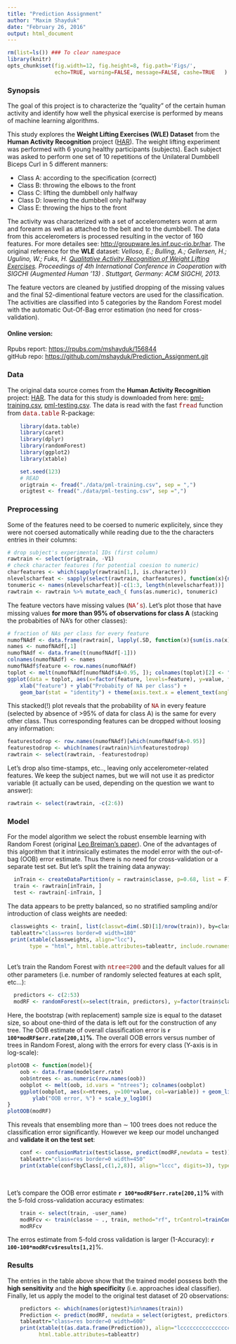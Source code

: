 ```yaml
---
title: "Prediction Assignment"
author: "Maxim Shayduk"
date: "February 26, 2016"
output: html_document
---
```


<style>
table.res th {
    background-color: #333333;
    color: #ffffff;
}
table.print th {
    background-color: #d9d9d9;
    font-family: Courier; 
    font-size: small;
}
table.print td {
    font-family: Courier; 
    font-size: small;
    background-color: #ffffe5;
}
table.res td {
    background-color: #ffffe5;
}
.code{
    color: darkred; 
    font-family: Courier; 
}
</style>


```r
rm(list=ls()) ### To clear namespace
library(knitr)
opts_chunk$set(fig.width=12, fig.height=8, fig.path='Figs/',
               echo=TRUE, warning=FALSE, message=FALSE, cashe=TRUE   )
```


### Synopsis ###

The goal of this project is to characterize the "quality" of the certain human activity and identify how well the physical exercise is performed by means of machine learning algorithms. 

This study explores the **Weight Lifting Exercises (WLE) Dataset** from the **Human Activity Recognition** project ([HAR](http://groupware.les.inf.puc-rio.br/har)). The weight lifting experiment was performed with 6 young healthy participants (subjects).  Each subject was asked to perform one set of 10 repetitions of the Unilateral Dumbbell Biceps Curl in 5
different manners: 
  
  * Class A: according to the specification (correct)
  * Class B: throwing the elbows to the front
  * Class C: lifting the dumbbell only halfway
  * Class D: lowering the dumbbell only halfway
  * Class E: throwing the hips to the front

The activity was characterized with a set of accelerometers worn at arm and forearm as well as attached to the belt and to the dumbbell. The data from this accelerometers is processed resulting in the  vector of 160 features.
For more detailes see: <http://groupware.les.inf.puc-rio.br/har>. The original reference for the **WLE** dataset: *Velloso, E.; Bulling, A.; Gellersen, H.; Ugulino, W.; Fuks, H. [Qualitative Activity Recognition of Weight Lifting Exercises](http://groupware.les.inf.puc-rio.br/work.jsf?p1=11201). Proceedings of 4th International Conference in Cooperation with SIGCHI (Augmented Human '13) . Stuttgart, Germany: ACM SIGCHI, 2013.*

The feature vectors are cleaned by justified dropping of the missing values and the final 52-dimentional feature vectors are used for the classification. The activities are classified into 5 categories by the Random Forest model with the automatic Out-Of-Bag error estimation (no need for cross-validation).

#### Online version: ####

 Rpubs report: <https://rpubs.com/mshayduk/156844> <br>
 gitHub repo: <https://github.com/mshayduk/Prediction_Assignment.git> <br>

### Data ###

The  original data source comes from the **Human Activity Recognition** project: [HAR](http://groupware.les.inf.puc-rio.br/har). The data for this study is downloaded from here: [pml-training.csv](https://d396qusza40orc.cloudfront.net/predmachlearn/pml-training.csv), [pml-testing.csv](https://d396qusza40orc.cloudfront.net/predmachlearn/pml-testing.csv). The data is read with the fast  <span class='code'>fread</span> function from <span class='code'>data.table</span> R-package:

```r
    library(data.table)
    library(caret)
    library(dplyr)
    library(randomForest)
    library(ggplot2)
    library(xtable)

    set.seed(123)
    # READ
    origtrain <- fread("./data/pml-training.csv", sep = ",")
    origtest <- fread("./data/pml-testing.csv", sep =",")
```


### Preprocessing###

Some of the features need to be coersed to numeric explicitely, since they were not coersed automatically while reading due to the the characters entries in their columns:

```r
# drop subject's experimental IDs (first column)
rawtrain <- select(origtrain, -V1)
# check character features (for potential coesion to numeric)
charfeatures <- which(sapply(rawtrain[1,], is.character))
nlevelscharfeat <- sapply(select(rawtrain, charfeatures), function(x){nlevels(factor(x))})
tonumeric <- names(nlevelscharfeat)[-c(1:3, length(nlevelscharfeat))]
rawtrain <- rawtrain %>% mutate_each_( funs(as.numeric), tonumeric)
```

The feature vectors have  missing values (<span class='code'>NA's</span>). Let's plot those that have missing values **for more than 95\% of observations for class A** (stacking the probabities of NA's for other classes):

```r
# fraction of NAs per class for every feature
numofNAdf <- data.frame(rawtrain[, lapply(.SD, function(x){sum(is.na(x)/length(x))}), by=classe])
names <- numofNAdf[,1]
numofNAdf <- data.frame(t(numofNAdf[-1]))
colnames(numofNAdf) <- names
numofNAdf$feature <- row.names(numofNAdf)
toplot <- melt(numofNAdf[numofNAdf$A>0.95, ]); colnames(toplot)[2] <- "Class"
ggplot(data = toplot, aes(x=factor(feature, levels=feature), y=value, fill=Class)) + 
    xlab("feature") + ylab("Probabity of NA per class") + 
    geom_bar(stat = "identity") + theme(axis.text.x = element_text(angle = 90, hjust = 1))
```

This stacked(!) plot reveals that the probability of <span class='code'>NA</span> in every feature (selected by absence of >95\% of data for class A) is the same for every other class. Thus corresponding features can be dropped without loosing any information:

```r
featurestodrop <- row.names(numofNAdf)[which(numofNAdf$A>0.95)]
featurestodrop <- which(names(rawtrain)%in%featurestodrop)
rawtrain <- select(rawtrain, -featurestodrop)
```

Let's drop also time-stamps, etc..,  leaving only accelerometer-related features. We keep the subject names, but we will not use it as predictor variable (it actually can be used, depending on the question we want to answer):

```r
rawtrain <- select(rawtrain, -c(2:6))
```

### Model ###

For the model algorithm we select the robust  ensemble learning with Random Forest (original  [Leo Breiman's paper](https://dx.doi.org/10.1023%2FA%3A1010933404324)). One of the advantages of this algorithm that it intrinsically estimates the model error with the out-of-bag (OOB) error estimate. Thus there is no need for cross-validation or a separate test set. But let's split the training data anyway: 
   
```r
  inTrain <- createDataPartition(y = rawtrain$classe, p=0.68, list = F)
  train <- rawtrain[inTrain, ]
  test <- rawtrain[-inTrain, ]
```

The data appears to be pretty balanced, so no stratified sampling and/or introduction of class weights are needed:

```r
 classweights <- train[, list(classwt=dim(.SD)[1]/nrow(train)), by=classe] 
 tableattr="class=res border=0 width=180"
 print(xtable(classweights, align="lcc"), 
       type = "html", html.table.attributes=tableattr, include.rownames = F)
```

<br>
Let's train the Random Forest with <span class='code'>ntree=200</span> and the default values for all other parameters (i.e. number of randomly selected features at each split, etc...):
```r
  predictors <- c(2:53)
  modRF <- randomForest(x=select(train, predictors), y=factor(train$classe), ntree=200); modRF
```

Here, the bootstrap (with replacement) sample size is equal to the dataset size, so about one-third of the data is left out for the construction of any tree.
The OOB estimate of overall classification error is **`r 100*modRF$err.rate[200,1]`\%**. 
The overall OOB errors versus number of trees in Random Forest, along with the errors for every class (Y-axis is in log-scale):
```r
plotOOB <- function(model){
    oob <- data.frame(model$err.rate)
    oob$ntrees <- as.numeric(row.names(oob))
    oobplot <- melt(oob, id.vars = "ntrees"); colnames(oobplot)
    ggplot(oobplot, aes(x=ntrees, y=100*value, col=variable)) + geom_line(size=1) + 
        ylab("OOB error, %") + scale_y_log10()
}
plotOOB(modRF)
```

This reveals that ensembling more than $\sim$ 100 trees does not reduce the classification error significantly. However we keep our model unchanged and **validate it on the test set**:

```r
    conf <- confusionMatrix(test$classe, predict(modRF,newdata = test))
    tableattr="class=res border=0 width=450"
    print(xtable(conf$byClass[,c(1,2,8)], align="lccc", digits=3), type="html", html.table.attributes=tableattr)
```

<br>

Let's compare the OOB error estimate  **`r 100*modRF$err.rate[200,1]`\%**  with the 5-fold cross-validation accuracy estimates:  
```r
    train <- select(train, -user_name)
    modRFcv <- train(classe ~ ., train, method="rf", trControl=trainControl(method="cv", 5), ntree=200)
    modRFcv
```

The erros estimate from 5-fold cross validation is larger (1-Accuracy): **`r 100-100*modRFcv$results[1,2]`**\%.

### Results ###

The entries in the table above show that the trained model possess both the **high sensitivity** and the **high  specificity** (i.e. approaches ideal classifier). Finally, let us apply the model to the original test dataset of 20 observations:

```r
    predictors <- which(names(origtest)%in%names(train))
    Prediction <- predict(modRF, newdata = select(origtest, predictors))
    tableattr="class=res border=0 width=600"
    print(xtable(t(as.data.frame(Prediction)), align="lcccccccccccccccccccc"), type="html",
          html.table.attributes=tableattr)
```

<br>
<br>
<br>




